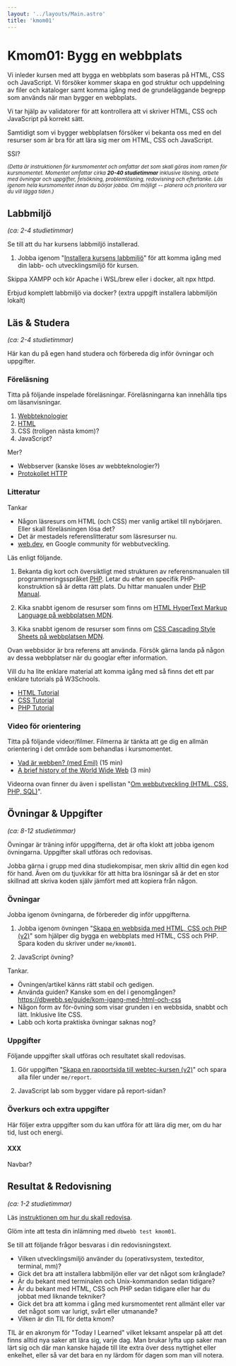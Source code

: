 ```yaml
---
layout: '../layouts/Main.astro'
title: 'kmom01'
---
```





# Kmom01: Bygg en webbplats

Vi inleder kursen med att bygga en webbplats som baseras på HTML, CSS och JavaScript. Vi försöker kommer skapa en god struktur och uppdelning av filer och kataloger samt komma igång med de grundeläggande begrepp som används när man bygger en webbplats.

Vi tar hjälp av validatorer för att kontrollera att vi skriver HTML, CSS och JavaScript på korrekt sätt.

Samtidigt som vi bygger webbplatsen försöker vi bekanta oss med en del resurser som är bra för att lära sig mer om HTML, CSS och JavaScript.

SSI?

<small><i>(Detta är instruktionen för kursmomentet och omfattar det som skall göras inom ramen för kursmomentet. Momentet omfattar cirka **20-40 studietimmar** inklusive läsning, arbete med övningar och uppgifter, felsökning, problemlösning, redovisning och eftertanke. Läs igenom hela kursmomentet innan du börjar jobba. Om möjligt -- planera och prioritera var du vill lägga tiden.)</i></small>



## Labbmiljö

*(ca: 2-4 studietimmar)*

Se till att du har kursens labbmiljö installerad.

1. Jobba igenom "[Installera kursens labbmiljö](./../installera-labbmiljo)" för att komma igång med din labb- och utvecklingsmiljö för kursen.

Skippa XAMPP och kör Apache i WSL/brew eller i docker, alt npx httpd.

Erbjud komplett labbmiljö via docker? (extra uppgift installera labbmiljön lokalt)



## Läs & Studera

*(ca: 2-4 studietimmar)*

Här kan du på egen hand studera och förbereda dig inför övningar och uppgifter.



### Föreläsning

Titta på följande inspelade föreläsningar. Föreläsningarna kan innehålla tips om läsanvisningar.

1. [Webbteknologier](/forelasning/webbteknologier)
1. [HTML](/forelasning/html)
1. CSS (troligen nästa kmom)?
1. JavaScript?

Mer?

* Webbserver (kanske löses av webbteknologier?)
* [Protokollet HTTP](/forelasning/protokollet-http)



### Litteratur

Tankar

* Någon läsresurs om HTML (och CSS) mer vanlig artikel till nybörjaren. Eller skall föreläsningen lösa det?
* Det är mestadels referenslitteratur som läsresurser nu.
* [web.dev](https://web.dev/), en Google community för webbutveckling.


Läs enligt följande.

1. Bekanta dig kort och översiktligt med strukturen av referensmanualen till programmeringsspråket [PHP](https://www.php.net/). Letar du efter en specifik PHP-konstruktion så är detta rätt plats. Du hittar manualen under [PHP Manual](https://www.php.net/manual/en/).

1. Kika snabbt igenom de resurser som finns om [HTML HyperText Markup Language på webbplatsen MDN](https://developer.mozilla.org/en-US/docs/Web/HTML).

1. Kika snabbt igenom de resurser som finns om [CSS Cascading Style Sheets på webbplatsen MDN](https://developer.mozilla.org/en-US/docs/Web/CSS).

Ovan webbsidor är bra referens att använda. Försök gärna landa på någon av dessa webbplatser när du googlar efter information.

Vill du ha lite enklare material att komma igång med så finns det ett par enklare tutorials på W3Schools.

* [HTML Tutorial](https://www.w3schools.com/html/)
* [CSS Tutorial](https://www.w3schools.com/css/)
* [PHP Tutorial](https://www.w3schools.com/php/)



### Video för orientering

Titta på följande videor/filmer. Filmerna är tänkta att ge dig en allmän orientering i det område som behandlas i kursmomentet.

* [Vad är webben? (med Emil)](https://www.youtube.com/watch?v=rILqpl0P-Fs) (15 min)
* [A brief history of the World Wide Web](https://www.youtube.com/watch?v=sSqZ_hJu9zA) (3 min)

Videorna ovan finner du även i spellistan "[Om webbutveckling (HTML, CSS, PHP, SQL)](https://www.youtube.com/playlist?list=PLKtP9l5q3ce-Qp6DTS_2s6q-Br66ufoWc)".



## Övningar & Uppgifter

*(ca: 8-12 studietimmar)*

Övningar är träning inför uppgifterna, det är ofta klokt att jobba igenom övningarna. Uppgifter skall utföras och redovisas.

Jobba gärna i grupp med dina studiekompisar, men skriv alltid din egen kod för hand. Även om du tjuvkikar för att hitta bra lösningar så är det en stor skillnad att skriva koden själv jämfört med att kopiera från någon.



### Övningar

Jobba igenom övningarna, de förbereder dig inför uppgifterna.

1. Jobba igenom övningen "[Skapa en webbsida med HTML, CSS och PHP (v2)](kunskap/skapa-en-webbsida-med-html-css-och-php-v2)" som hjälper dig bygga en webbplats med HTML, CSS och PHP. Spara koden du skriver under `me/kmom01`.

1. JavaScript övning?

Tankar.

* Övningen/artikel känns rätt stabil och gedigen.
* Använda guiden? Kanske som en del i genomgången? https://dbwebb.se/guide/kom-igang-med-html-och-css
* Någon form av för-övning som visar grunden i en webbsida, snabbt och lätt. Inklusive lite CSS. 
* Labb och korta praktiska övningar saknas nog?



### Uppgifter

Följande uppgifter skall utföras och resultatet skall redovisas.

1. Gör uppgiften "[Skapa en rapportsida till webtec-kursen (v2)](uppgift/skapa-en-rapport-sida-till-webtec-kursen-v2)" och spara alla filer under `me/report`.

1. JavaScript lab som bygger vidare på report-sidan?



### Överkurs och extra uppgifter

Här följer extra uppgifter som du kan utföra för att lära dig mer, om du har tid, lust och energi.



#### XXX

Navbar?



## Resultat & Redovisning 

*(ca: 1-2 studietimmar)*

Läs [instruktionen om hur du skall redovisa](./../redovisa).

Glöm inte att testa din inlämning med `dbwebb test kmom01`.

Se till att följande frågor besvaras i din redovisningstext.

* Vilken utvecklingsmiljö använder du (operativsystem, texteditor, terminal, mm)?
* Gick det bra att installera labbmiljön eller var det något som krånglade?
* Är du bekant med terminalen och Unix-kommandon sedan tidigare?
* Är du bekant med HTML, CSS och PHP sedan tidigare eller har du jobbat med liknande tekniker?
* Gick det bra att komma i gång med kursmomentet rent allmänt eller var det något som var lurigt, svårt eller utmanande?
* Vilken är din TIL för detta kmom?

TIL är en akronym för "Today I Learned" vilket leksamt anspelar på att det finns alltid nya saker att lära sig, varje dag. Man brukar lyfta upp saker man lärt sig och där man kanske hajade till lite extra över dess nyttighet eller enkelhet, eller så var det bara en ny lärdom för dagen som man vill notera.
